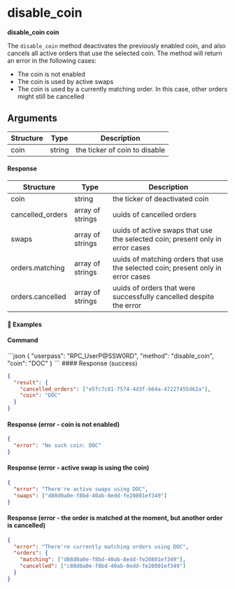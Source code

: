 
# disable\_coin

**disable\_coin coin**

The `disable_coin` method deactivates the previously enabled coin, and also cancels all active orders that use the selected coin. The method will return an error in the following cases:

*   The coin is not enabled
*   The coin is used by active swaps
*   The coin is used by a currently matching order. In this case, other orders might still be cancelled

## Arguments

| Structure | Type   | Description                   |
| --------- | ------ | ----------------------------- |
| coin      | string | the ticker of coin to disable |

#### Response

| Structure         | Type             | Description                                                                      |
| ----------------- | ---------------- | -------------------------------------------------------------------------------- |
| coin              | string           | the ticker of deactivated coin                                                   |
| cancelled\_orders | array of strings | uuids of cancelled orders                                                        |
| swaps             | array of strings | uuids of active swaps that use the selected coin; present only in error cases    |
| orders.matching   | array of strings | uuids of matching orders that use the selected coin; present only in error cases |
| orders.cancelled  | array of strings | uuids of orders that were successfully cancelled despite the error               |

#### 📌 Examples

#### Command

<CodeGroup title="" tag="POST" label="disable_coin" mm2MethodDecorate="true">
  ```json
  {
    "userpass": "RPC_UserP@SSW0RD",
    "method": "disable_coin",
    "coin": "DOC"
  }
  ```
</CodeGroup>

<CollapsibleSection expandedText="Hide Response" collapsedText="Show Response">
  #### Response (success)

  ```json
  {
    "result": {
      "cancelled_orders": ["e5fc7c81-7574-4d3f-b64a-47227455d62a"],
      "coin": "DOC"
    }
  }
  ```

  #### Response (error - coin is not enabled)

  ```json
  {
    "error": "No such coin: DOC"
  }
  ```

  #### Response (error - active swap is using the coin)

  ```json
  {
    "error": "There're active swaps using DOC",
    "swaps": ["d88d0a0e-f8bd-40ab-8edd-fe20801ef349"]
  }
  ```

  #### Response (error - the order is matched at the moment, but another order is cancelled)

  ```json
  {
    "error": "There're currently matching orders using DOC",
    "orders": {
      "matching": ["d88d0a0e-f8bd-40ab-8edd-fe20801ef349"],
      "cancelled": ["c88d0a0e-f8bd-40ab-8edd-fe20801ef349"]
    }
  }
  ```
</CollapsibleSection>
